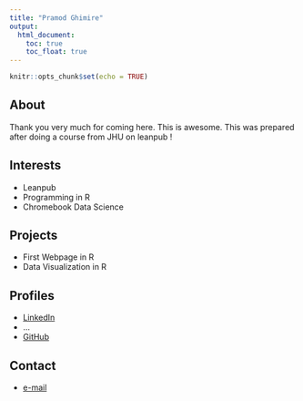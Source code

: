 ```yaml
---
title: "Pramod Ghimire"
output:
  html_document:
    toc: true
    toc_float: true
---
```


```r
knitr::opts_chunk$set(echo = TRUE)
```

## About
Thank you very much for coming here. This is awesome. This was prepared after doing a course from JHU on leanpub !

## Interests

* Leanpub
* Programming in R
* Chromebook Data Science

## Projects

* First Webpage in R
* Data Visualization in R

## Profiles 

* [LinkedIn](https://www.linkedin.com/in/int11pgh/)
* ...
* [GitHub](https://github.com/pramod-datascience)

## Contact

* [e-mail](mailto:pramod.datascience@gmail.com)
